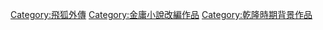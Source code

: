 [[Category:飛狐外傳|Category:飛狐外傳]]
[[Category:金庸小說改編作品|Category:金庸小說改編作品]]
[[Category:乾隆時期背景作品|Category:乾隆時期背景作品]]